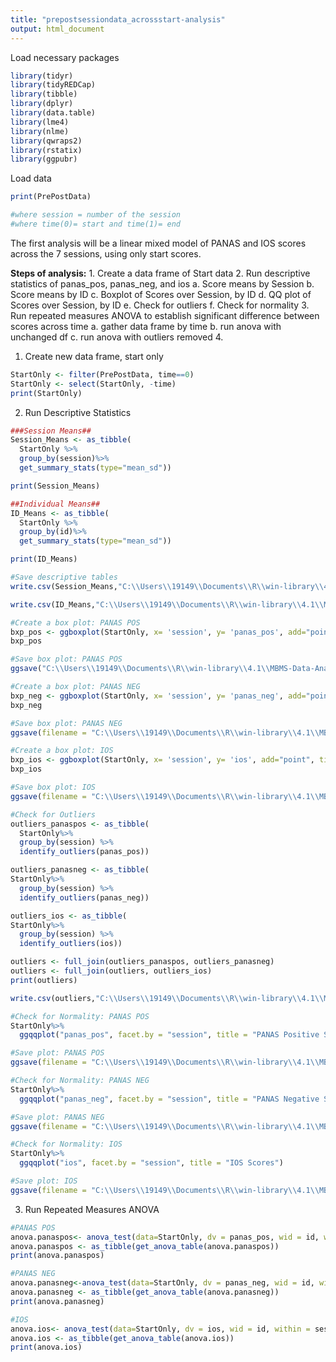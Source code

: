 ```yaml
---
title: "prepostsessiondata_acrossstart-analysis"
output: html_document
---
```


Load necessary packages
```r
library(tidyr)
library(tidyREDCap)
library(tibble)
library(dplyr)
library(data.table)
library(lme4)
library(nlme)
library(qwraps2)
library(rstatix)
library(ggpubr)
```

Load data
```r
print(PrePostData)

#where session = number of the session
#where time(0)= start and time(1)= end
```
The first analysis will be a linear mixed model of PANAS and IOS scores across the 7 sessions, using only start scores. 

**Steps of analysis:**
1. Create a data frame of Start data
2. Run descriptive statistics of panas_pos, panas_neg, and ios
    a. Score means by Session
    b. Score means by ID
    c. Boxplot of Scores over Session, by ID
    d. QQ plot of Scores over Session, by ID
    e. Check for outliers 
    f. Check for normality 
3. Run repeated measures ANOVA to establish significant difference between scores across time
    a. gather data frame by time
    b. run anova with unchanged df
    c. run anova with outliers removed
4.


1. Create new data frame, start only 
```r
StartOnly <- filter(PrePostData, time==0)
StartOnly <- select(StartOnly, -time)
print(StartOnly)
```
2. Run Descriptive Statistics
```r
###Session Means##
Session_Means <- as_tibble(
  StartOnly %>%
  group_by(session)%>%
  get_summary_stats(type="mean_sd"))

print(Session_Means)

##Individual Means##
ID_Means <- as_tibble(
  StartOnly %>%
  group_by(id)%>%
  get_summary_stats(type="mean_sd"))

print(ID_Means)

#Save descriptive tables
write.csv(Session_Means,"C:\\Users\\19149\\Documents\\R\\win-library\\4.1\\MBMS-Data-Analysis-\\MBMS-Data-Analysis-\\thesis\\data\\StartOnly_SessionMeans.csv", row.names = FALSE)

write.csv(ID_Means,"C:\\Users\\19149\\Documents\\R\\win-library\\4.1\\MBMS-Data-Analysis-\\MBMS-Data-Analysis-\\thesis\\data\\StartOnly_IDMeans.csv", row.names = FALSE)
```

```r
#Create a box plot: PANAS POS
bxp_pos <- ggboxplot(StartOnly, x= 'session', y= 'panas_pos', add="point", title= "PANAS Positive Scores") 
bxp_pos

#Save box plot: PANAS POS
ggsave("C:\\Users\\19149\\Documents\\R\\win-library\\4.1\\MBMS-Data-Analysis-\\MBMS-Data-Analysis-\\thesis\\panas_pos_bxplot.png", plot = last_plot(), scale = 1)

#Create a box plot: PANAS NEG
bxp_neg <- ggboxplot(StartOnly, x= 'session', y= 'panas_neg', add="point", title= "PANAS Negative Scores") 
bxp_neg

#Save box plot: PANAS NEG
ggsave(filename = "C:\\Users\\19149\\Documents\\R\\win-library\\4.1\\MBMS-Data-Analysis-\\MBMS-Data-Analysis-\\thesis\\panas_nrg_bxplot.png", plot = last_plot(),scale = 1)

#Create a box plot: IOS
bxp_ios <- ggboxplot(StartOnly, x= 'session', y= 'ios', add="point", title = "IOS Scores") 
bxp_ios

#Save box plot: IOS
ggsave(filename = "C:\\Users\\19149\\Documents\\R\\win-library\\4.1\\MBMS-Data-Analysis-\\MBMS-Data-Analysis-\\thesis\\ios_bxplot.png", plot = last_plot(),scale = 1)
```


```r
#Check for Outliers
outliers_panaspos <- as_tibble(
  StartOnly%>%
  group_by(session) %>%
  identify_outliers(panas_pos))

outliers_panasneg <- as_tibble(
StartOnly%>%
  group_by(session) %>%
  identify_outliers(panas_neg))

outliers_ios <- as_tibble(
StartOnly%>%
  group_by(session) %>%
  identify_outliers(ios))

outliers <- full_join(outliers_panaspos, outliers_panasneg)
outliers <- full_join(outliers, outliers_ios)
print(outliers)

write.csv(outliers,"C:\\Users\\19149\\Documents\\R\\win-library\\4.1\\MBMS-Data-Analysis-\\MBMS-Data-Analysis-\\thesis\\data\\StartOnly_Outliers.csv", row.names = FALSE)

```
```r
#Check for Normality: PANAS POS
StartOnly%>%
  ggqqplot("panas_pos", facet.by = "session", title = "PANAS Positive Scores")

#Save plot: PANAS POS
ggsave(filename = "C:\\Users\\19149\\Documents\\R\\win-library\\4.1\\MBMS-Data-Analysis-\\MBMS-Data-Analysis-\\thesis\\panaspos_qqplot.png", plot = last_plot(),scale = 1)

#Check for Normality: PANAS NEG
StartOnly%>%
  ggqqplot("panas_neg", facet.by = "session", title = "PANAS Negative Scores")

#Save plot: PANAS NEG
ggsave(filename = "C:\\Users\\19149\\Documents\\R\\win-library\\4.1\\MBMS-Data-Analysis-\\MBMS-Data-Analysis-\\thesis\\panasneg_qqplot.png", plot = last_plot(),scale = 1)

#Check for Normality: IOS
StartOnly%>%
  ggqqplot("ios", facet.by = "session", title = "IOS Scores")

#Save plot: IOS
ggsave(filename = "C:\\Users\\19149\\Documents\\R\\win-library\\4.1\\MBMS-Data-Analysis-\\MBMS-Data-Analysis-\\thesis\\ios_qqplot.png", plot = last_plot(),scale = 1)
```

3. Run Repeated Measures ANOVA

```r
#PANAS POS
anova.panaspos<- anova_test(data=StartOnly, dv = panas_pos, wid = id, within = session)
anova.panaspos <- as_tibble(get_anova_table(anova.panaspos))
print(anova.panaspos)
```

```r
#PANAS NEG
anova.panasneg<-anova_test(data=StartOnly, dv = panas_neg, wid = id, within = session)
anova.panasneg <- as_tibble(get_anova_table(anova.panasneg))
print(anova.panasneg)
```

```r
#IOS
anova.ios<- anova_test(data=StartOnly, dv = ios, wid = id, within = session)
anova.ios <- as_tibble(get_anova_table(anova.ios))
print(anova.ios)
```